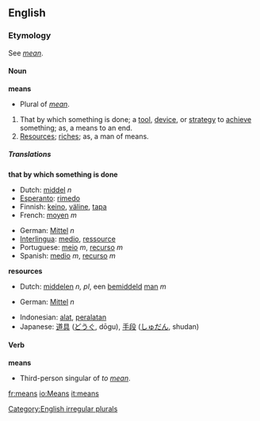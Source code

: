 ==English==

{{rank|hundred|believe|white|282|means|thus|order|near}}

===Etymology===
See ''[[mean]]''.
====Noun====
'''means'''
*Plural of ''[[mean]]''.
[[Category:English irregular plurals]]
{{en-noun|means|means}}
#That by which something is done; a [[tool]], [[device]], or [[strategy]] to [[achieve]] something; as, a means to an end.
#[[resources|Resources]]; [[riches]]; as, a man of means.

=====Translations=====
'''that by which something is done'''
{{top}}
*Dutch: [[middel]] ''n''
*[[Esperanto]]: [[rimedo]]
*Finnish: [[keino]], [[väline]], [[tapa]]
*French: [[moyen]] ''m''
{{mid}}
*German: [[Mittel]] ''n''
*[[Interlingua]]: [[medio]], [[ressource]]
*Portuguese: [[meio]] ''m'', [[recurso]] ''m''
*Spanish: [[medio]] ''m'', [[recurso]] ''m''
{{bottom}}

'''resources'''
{{top}}
*Dutch: [[middelen]] ''n, pl'', een [[bemiddeld]] [[man]] ''m''
{{mid}}
*German: [[Mittel]] ''n''
{{bottom}}

{{checktrans}}
*Indonesian: [[alat]], [[alat|peralatan]]
*Japanese: [[道具]] ([[どうぐ]], dōgu), [[手段]] ([[しゅだん]], shudan)

====Verb====
'''means'''
*Third-person singular of ''to [[mean]]''.
[[fr:means]]
[[io:Means]]
[[it:means]]